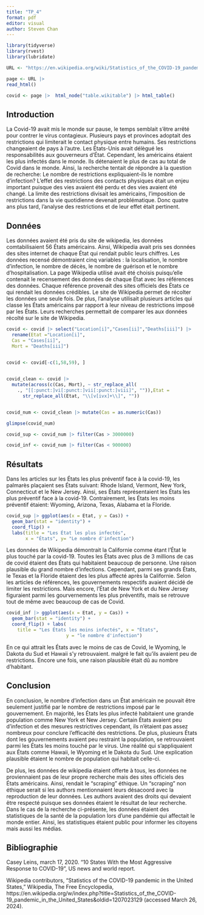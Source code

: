 ```yaml
---
title: "TP_4"
format: pdf
editor: visual
author: Steven Chan
---
```


```r
library(tidyverse)
library(rvest)
library(lubridate)
```

```r
URL <- "https://en.wikipedia.org/wiki/Statistics_of_the_COVID-19_pandemic_in_the_United_States#covid-19-pandemic-in-united-states-by-location"

page <- URL |> 
read_html()

covid <- page |>  html_node("table.wikitable") |> html_table()
```

## Introduction

La Covid-19 avait mis le monde sur pause, le temps semblait s'être arrêté pour contrer le virus contagieux. Plusieurs pays et provinces adoptait des restrictions qui limiterait le contact physique entre humains. Ses restrictions changeaient de pays à l'autre. Les États-Unis avait délègué les responsabilités aux gouverneurs d'État. Cependant, les américains étaient les plus infectés dans le monde. Ils détenaient le plus de cas au total de Covid dans le monde. Ainsi, la recherche tentait de répondre à la question de recherche: Le nombre de restrictions expliquaient-ils le nombre d'infection? L'effet des restrictions des contacts physiques était un enjeu important puisque des vies avaient été perdu et des vies avaient été changé. La limite des restrictions divisait les américains, l'imposition de restrictions dans la vie quotidienne devenait problématique. Donc quatre ans plus tard, l'analyse des restrictions et de leur effet était pertinent.

## Données

Les données avaient été pris du site de wikipedia, les données comtabilisaient 56 États américains. Ainsi, Wikipedia avait pris ses données des sites internet de chaque État qui rendait public leurs chiffres. Les données recensé démontraient cinq variables : la localisation, le nombre d'infection, le nombre de décès, le nombre de guérison et le nombre d'hospitalisation. La page Wikipedia utilisé avait été choisis puisqu'elle contenait le recensement des données de chaque État avec les références des données. Chaque référence provenait des sites officiels des États ce qui rendait les données crédibles. Le site de Wikipedia permet de récolter les données une seule fois. De plus, l'analyse utilisait plusieurs articles qui classe les États américains par rapport à leur niveau de restrictions imposé par les États. Leurs recherches permettait de comparer les aux données récolté sur le site de Wikipedia.

```r

covid <- covid |> select("Location[i]","Cases[ii]","Deaths[iii]") |> 
  rename(Etat ="Location[i]",
  Cas = "Cases[ii]",
  Mort = "Deaths[iii]") 


covid <- covid[-c(1,58,59), ]
      

covid_clean <- covid |> 
  mutate(across(c(Cas, Mort), ~ str_replace_all(
    ., "[[:punct:]vi[:punct:]vii[:punct:]viii]", "")),Etat = 
      str_replace_all(Etat, "\\[v[ivx]+\\]", ""))


covid_num <- covid_clean |> mutate(Cas = as.numeric(Cas))

glimpse(covid_num)

covid_sup <- covid_num |> filter(Cas > 3000000)

covid_inf <- covid_num |> filter(Cas < 900000)
```

\newpage

## Résultats

Dans les articles sur les États les plus préventif face à la covid-19, les palmarès plaçaient ses États suivant: Rhode Island, Vermont, New York, Connecticut et le New Jersey. Ainsi, ses États représentaient les États les plus préventif face à la covid-19. Contrairement, les États les moins préventif étaient: Wyoming, Arizona, Texas, Alabama et la Floride.

```r
covid_sup |> ggplot(aes(x = Etat, y = Cas)) + 
  geom_bar(stat = "identity") + 
  coord_flip() +
  labs(title = "Les État les plus infectés", 
       x = "États", y= "Le nombre d'infection")
```

Les données de Wikipedia démontrait la Californie comme étant l'État le plus touché par la covid-19. Toutes les États avec plus de 3 millions de cas de covid étaient des États qui habitaient beaucoup de personne. Une raison plausible du grand nombre d'infections. Cependant, parmi ses grands États, le Texas et la Floride étaient des les plus affecté après la Californie. Selon les articles de références, les gouvernements respectifs avaient décidé de limiter les restrictions. Mais encore, l'État de New York et du New Jersey figuraient parmi les gourvernements les plus préventifs, mais se retrouve tout de même avec beaucoup de cas de Covid.

```r
covid_inf |> ggplot(aes(x = Etat, y = Cas)) + 
  geom_bar(stat = "identity") + 
  coord_flip() + labs(
    title = "Les États les moins infectés", x = "États", 
                      y = "le nombre d'infection")
```

En ce qui attrait les États avec le moins de cas de Covid, le Wyoming, le Dakota du Sud et Hawaii s'y retrouvaient. malgré le fait qu'ils avaient peu de restrictions. Encore une fois, une raison plausible était dû au nombre d'habitant.

## Conclusion

En conclusion, le nombre d'infection dans un État américain ne pouvait être seulement justifié par le nombre de restrictions imposé par le gouvernement. En majorité, les États les plus infecté habitaient une grande population comme New York et New Jersey. Certain États avaient peu d'infection et des mesures restrictives cependant, ils n'étaient pas assez nombreux pour conclure l'efficacité des restrictions. De plus, plusieurs États dont les gouvernements avaient peu restraint la population, se retrouvaient parmi les États les moins touché par le virus. Une réalité qui s'appliquaient aux États comme Hawaii, le Wyoming et le Dakota du Sud. Une explication plausible étaient le nombre de population qui habitait celle-ci.

De plus, les données de wikipedia étaient offerte à tous, les données ne proviennaient pas de leur propre recherche mais des sites officiels des États américains. Ainsi, rendait le "scraping" éthique. Un "scraping" non éthique serait si les authors mentionnaient leurs désacoord avec la reproduction de leur données. Les authors avaient des droits qui devaient être respecté puisque ses données étaient le résultat de leur recherche. Dans le cas de la recherche ci-présente, les données étaient des statistiques de la santé de la population lors d'une pandémie qui affectait le monde entier. Ainsi, les statistiques étaient public pour informer les citoyens mais aussi les médias.

\newpage

## Bibliographie

Casey Leins, march 17, 2020. "10 States With the Most Aggressive Response to COVID-19", US news and world report.

Wikipedia contributors, "Statistics of the COVID-19 pandemic in the United States," Wikipedia, The Free Encyclopedia, https://en.wikipedia.org/w/index.php?title=Statistics_of_the_COVID-19_pandemic_in_the_United_States&oldid=1207023129 (accessed March 26, 2024).
